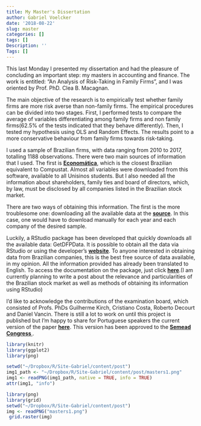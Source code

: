 ```yaml
---
title: My Master's Dissertation
author: Gabriel Voelcker
date: '2018-08-22'
slug: master
categories: []
tags: []
Description: ''
Tags: []
---
```


This last Monday I presented my dissertation and had the pleasure of concluding an important step: my masters in accounting and finance. The work is entitled: "An Analysis of Risk-Taking in Family Firms", and I was oriented by Prof. PhD. Clea B. Macagnan. 

The main objective of the research is to empirically test whether family firms are more risk averse than non-family firms. The empirical procedures can be divided into two stages. First, I performed tests to compare the average of variables differentiating among family firms and non family firms(62.5% of the tests indicated that they behave differently). Then, I tested my hypothesis using OLS and Random Effects. The results point to a more conservative behaviour from family firms towards risk-taking.

I used a sample of Brazilian firms, with data ranging from 2010 to 2017, totalling 1188 observations. There were two main sources of information that I used. The first is [**Economática**](https://economatica.com/), which is the closest Brazilian equivalent to Compustat. Almost all variables were downloaded from this software, available to all Unisinos students. But I also needed all the information about shareholders, family ties and board of directors, which, by law, must be disclosed by all companies listed in the Brazilian stock market. 

There are two ways of obtaining this information. The first is the more troublesome one: downloading all the available data at the [**source**](https://cvmweb.cvm.gov.br/SWB/Sistemas/SCW/CPublica/CiaAb/FormBuscaCiaAb.aspx?TipoConsult=c). In this case, one would have to download manually for each year and each company of the desired sample.

Luckily, a RStudio package has been developed that quickly downloads all the available data: GetDFPData. It is possible to obtain all the data via RStudio or using the developer's [**website**](http://www.msperlin.com/shiny/GetDFPData/). To anyone interested in obtaining data from Brazilian companies, this is the best free source of data available, in my opinion. All the information provided has already been translated to English. To access the documentation on the package, just click [**here**](https://papers.ssrn.com/sol3/papers.cfm?abstract_id=3128252).(I am currently planning to write a post about the relevance and particularities of the Brazilian stock market as well as methods of obtaining its information using RStudio)

I'd like to acknowledge the contributions of the examination board, which consisted of Profs. PhDs Guilherme Kirch, Cristiano Costa, Roberto Decourt and Daniel Vancin. There is still a lot to work on until this project is published but I'm happy to share for Portuguese speakers the current version of the paper [**here**](https://gabrielvoelcker.netlify.com/FF_Semead.pdf). This version has been approved to the [**Semead Congress **](http://semead.com.br/21/).

```r
library(knitr)    
library(ggplot2)  
library(png)      
```

```r
setwd("~/Dropbox/R/Site-Gabriel/content/post")
img1_path <- "~/Dropbox/R/Site-Gabriel/content/post/masters1.png"
img1 <- readPNG(img1_path, native = TRUE, info = TRUE)
attr(img1, "info")
```


```r
library(png)
library(grid)
setwd("~/Dropbox/R/Site-Gabriel/content/post")
img <- readPNG("masters1.png")
 grid.raster(img)
```
